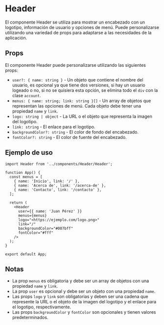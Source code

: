 
<Meta title="Documentation/Header" component={Header} />

# Header

El componente Header se utiliza para mostrar un encabezado con un logotipo, información de usuario y opciones de menú. Puede personalizarse utilizando una variedad de props para adaptarse a las necesidades de la aplicación.

## Props

El componente Header puede personalizarse utilizando las siguientes props:

- `user?: { name: string }` - Un objeto que contiene el nombre del usuario, es opcional ya que tiene dos versiones, si hay un usuario logeado o no, si no se quisiera esta opción, se elimina todo el `div` con la clase `account`.
- `menus: { name: string; link: string }[]` - Un array de objetos que representan las opciones de menú. Cada objeto debe tener una propiedad `name` y `link`.
- `logo: string | object` - La URL o el objeto que representa la imagen del logotipo.
- `link: string` - El enlace para el logotipo.
- `backgroundColor?: string` - El color de fondo del encabezado.
- `fontColor?: string` - El color de fuente del encabezado.

## Ejemplo de uso

```
import Header from '../components/Header/Header';

function App() {
  const menus = [
    { name: 'Inicio', link: '/' },
    { name: 'Acerca de', link: '/acerca-de' },
    { name: 'Contacto', link: '/contacto' },
  ];

  return (
    <Header
      user={{ name: 'Juan Pérez' }}
      menus={menus}
      logo="<https://ejemplo.com/logo.png>"
      link="/"
      backgroundColor="#007bff"
      fontColor="#fff"
    />
  );
}

export default App;

```

## Notas

- La prop `menus` es obligatoria y debe ser un array de objetos con una propiedad `name` y `link`.
- La prop `user` es opcional y debe ser un objeto con una propiedad `name`.
- Las props `logo` y `link` son obligatorias y deben ser una cadena que represente la URL o el objeto de la imagen del logotipo y el enlace para el logotipo, respectivamente.
- Las props `backgroundColor` y `fontColor` son opcionales y tienen valores predeterminados.

